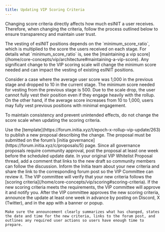 ```yaml
---
title: Updating VIP Scoring Criteria
---
```


Changing score criteria directly affects how much esINIT a user receives. 
Therefore, when changing the criteria, follow the process outlined below to ensure transparency and maintain user trust.

<Warning>
The vesting of esINIT positions depends on the `minimum_score_ratio`, which is multiplied to the score the users received on each stage. For details what `minimum_score_ratio` is, see the [maintaining a vip score](/home/core-concepts/vip/architecture#maintaining-a-vip-score). 
Any significant change to the VIP scoring scale will change the minimum score needed and can impact the vesting of existing esINIT positions.

Consider a case where the average user score was 1,000 in the previous stage and dropped to 10 in the current stage. The minimum score needed for vesting from the previous stage is 500. Due to the scale drop, the user cannot fully vest their position even if they engage heavily with the rollup. On the other hand, if the average score increases from 10 to 1,000, users may fully vest previous positions with minimal engagement.

To maintain consistency and prevent unintended effects, do not change the score scale when updating the scoring criteria.
</Warning>

<Steps title= "Updating VIP Scoring Criteria">
  <Step title= "Publish a Forum Draft">
    Use the [template](https://forum.initia.xyz/t/epoch-x-rollup-vip-update/263) to publish a new proposal describing the change.
    The proposal must be submitted on the forum’s [initia governance](https://forum.initia.xyz/c/proposals/5) page.
    Since all governance proposals require community approval, post the proposal at least one week before the scheduled update date.
  </Step>
  <Step title= "Comment on Original Proposal">
    In your original VIP Whitelist Proposal thread, add a comment that links to the new draft so community members can follow the discussion.
  </Step>
  <Step title= "Notify the Initia Team">
    Inform the Initia team about your new criteria and share the link to the corresponding forum post so the VIP Committee can review it.
  </Step>
  <Step title= "VIP Committee Review">
    The VIP committee will verify that your new criteria follows the [scoring criteria](/home/core-concepts/vip/scoring#scoring-criteria).
    If the new scoring criteria meets the requirements, the VIP committee will approve it and notify you.
  </Step>
  <Step title= "Public Announcement">
    After the VIP committee approves the new scoring criteria, announce the update at least one week in advance by posting on Discord, X (Twitter), and in the app with a banner or popup.

    Make sure the announcement clearly summarizes what has changed, states the date and time for the new criteria, links to the forum post, and outlines any required user actions so users have enough time to prepare.
  </Step>
</Steps>